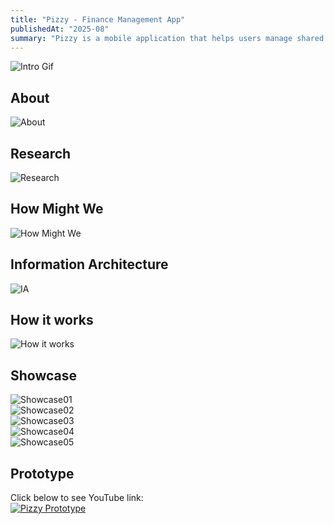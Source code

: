 ```yaml
---
title: "Pizzy - Finance Management App"
publishedAt: "2025-08"
summary: "Pizzy is a mobile application that helps users manage shared budgets with friends in a simple, engaging, and social way"
---
```


![Intro Gif](/pizzy.gif)

## About  
![About](https://res.cloudinary.com/dqtfjvkok/image/upload/v1758327371/04_isp8w7.png)

## Research  
![Research](https://res.cloudinary.com/dqtfjvkok/image/upload/v1758327371/03_zyelt0.png)

## How Might We  
![How Might We](https://res.cloudinary.com/dqtfjvkok/image/upload/v1758342172/02_snxsdc.png)

## Information Architecture  
![IA](https://res.cloudinary.com/dqtfjvkok/image/upload/v1758332011/01_coe1qv.png)

## How it works  
![How it works](https://res.cloudinary.com/dqtfjvkok/image/upload/v1758339821/Frame_427318364_qvmrbo.png)

## Showcase  
![Showcase01](https://res.cloudinary.com/dqtfjvkok/image/upload/v1758327371/05_bljo9e.png)  
![Showcase02](https://res.cloudinary.com/dqtfjvkok/image/upload/v1758340281/shocase10_op5skr.png)  
![Showcase03](https://res.cloudinary.com/dqtfjvkok/image/upload/v1758340777/shocase07_upri7m.png)  
![Showcase04](https://res.cloudinary.com/dqtfjvkok/image/upload/v1758340778/shocase09_y8zqfp.png)  
![Showcase05](https://res.cloudinary.com/dqtfjvkok/image/upload/v1758340237/shocase06_npq4ei.png)

## Prototype  

Click below to see YouTube link:  
[![Pizzy Prototype](https://img.youtube.com/vi/__zrsOT4klw/0.jpg)](https://www.youtube.com/watch?v=__zrsOT4klw)